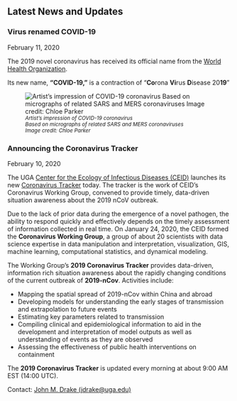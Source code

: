 
## Latest News and Updates

<div class="news-post">

### Virus renamed COVID-19 {#news-covid-19}
February 11, 2020
<div class="news-item-description">
The 2019 novel coronavirus has received its official name from the [World Health Organization](https://www.who.int/). 

Its new name, **"COVID-19,"** is a contraction of "**Co**rona **Vi**rus **D**isease 20**19**"

</div>
</div>

<div class="news-post">
![<small><em>Artist's impression of COVID-19 coronavirus<br>Based on micrographs of related SARS and MERS coronaviruses<br>Image credit: Chloe Parker</em></small>](images/2019ncov_Parker/Image-9.jpeg)

### Announcing the Coronavirus Tracker {#news-announcing-ncov-tracker}
February 10, 2020
<div class="news-item-description">
The UGA [Center for the Ecology of Infectious Diseases (CEID)](http://ceid.uga.edu) launches its new [Coronavirus Tracker](http://2019-coronavirus-tracker.com) today. The tracker is the work of CEID's Coronavirus Working Group, convened to provide timely, data-driven situation awareness about the 2019 nCoV outbreak. 

Due to the lack of prior data during the emergence of a novel pathogen, the ability to respond quickly and effectively depends on the timely assessment of information collected in real time. On January 24, 2020, the CEID formed the **Coronavirus Working Group**, a group of about 20 scientists with data science expertise in data manipulation and interpretation, visualization, GIS, machine learning, computational statistics, and dynamical modeling.

The Working Group's **2019 Coronavirus Tracker** provides data-driven, information rich situation awareness about the rapidly changing conditions of the current outbreak of **2019-nCov**. Activities include:

* Mapping the spatial spread of 2019-nCov within China and abroad
* Developing models for understanding the early stages of transmission and extrapolation to future events
* Estimating key parameters related to transmission
* Compiling clinical and epidemiological information to aid in the development and interpretation of model outputs as well as understanding of events as they are observed
* Assessing the effectiveness of public health interventions on containment

The **2019 Coronavirus Tracker** is updated every morning at about 9:00 AM EST (14:00 UTC).

Contact: <a href="mailto:jdrake@uga.edu">John M. Drake (jdrake@uga.edu)</a>

</div>
</div>